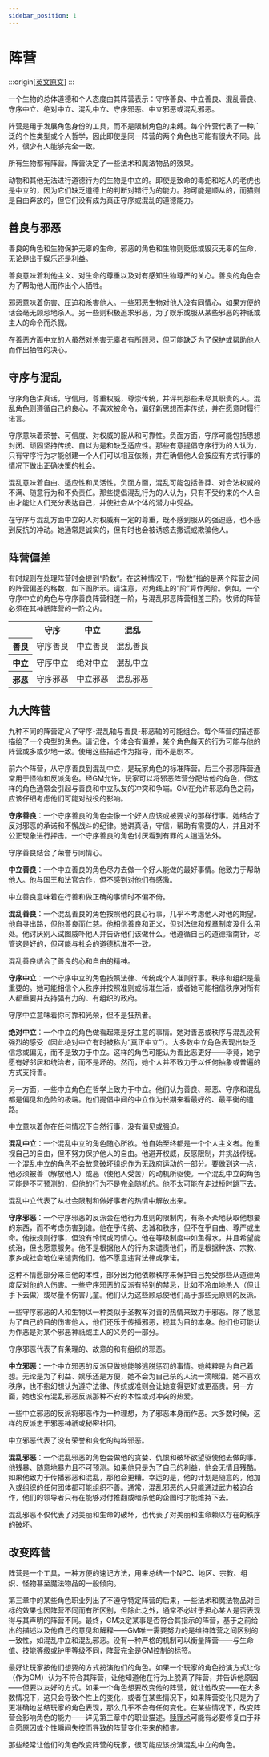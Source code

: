 ```yaml
---
sidebar_position: 1
---
```


# 阵营

:::origin[[英文原文](https://www.aonprd.com/Rules.aspx?ID=113)]
:::

一个生物的总体道德和个人态度由其阵营表示：守序善良、中立善良、混乱善良、守序中立、绝对中立、混乱中立、守序邪恶、中立邪恶或混乱邪恶。

阵营是用于发展角色身份的工具，而不是限制角色的束缚。每个阵营代表了一种广泛的个性类型或个人哲学，因此即使是同一阵营的两个角色也可能有很大不同。此外，很少有人能够完全一致。

所有生物都有阵营。阵营决定了一些法术和魔法物品的效果。

动物和其他无法进行道德行为的生物是中立的。即使是致命的毒蛇和吃人的老虎也是中立的，因为它们缺乏道德上的判断对错行为的能力。狗可能是顺从的，而猫则是自由奔放的，但它们没有成为真正守序或混乱的道德能力。

## 善良与邪恶

善良的角色和生物保护无辜的生命。邪恶的角色和生物则贬低或毁灭无辜的生命，无论是出于娱乐还是利益。

善良意味着利他主义、对生命的尊重以及对有感知生物尊严的关心。善良的角色会为了帮助他人而作出个人牺牲。

邪恶意味着伤害、压迫和杀害他人。一些邪恶生物对他人没有同情心，如果方便的话会毫无顾忌地杀人。另一些则积极追求邪恶，为了娱乐或服从某些邪恶的神祇或主人的命令而杀戮。

在善恶方面中立的人虽然对杀害无辜者有所顾忌，但可能缺乏为了保护或帮助他人而作出牺牲的决心。

## 守序与混乱

守序角色讲真话，守信用，尊重权威，尊崇传统，并评判那些未尽其职责的人。混乱角色则遵循自己的良心，不喜欢被命令，偏好新思想而非传统，并在愿意时履行诺言。

守序意味着荣誉、可信度、对权威的服从和可靠性。负面方面，守序可能包括思想封闭、顽固坚持传统、自以为是和缺乏适应性。那些有意提倡守序行为的人认为，只有守序行为才能创建一个人们可以相互依赖，并在确信他人会按应有方式行事的情况下做出正确决策的社会。

混乱意味着自由、适应性和灵活性。负面方面，混乱可能包括鲁莽、对合法权威的不满、随意行为和不负责任。那些提倡混乱行为的人认为，只有不受约束的个人自由才能让人们充分表达自己，并使社会从个体的潜力中受益。

在守序与混乱方面中立的人对权威有一定的尊重，既不感到服从的强迫感，也不感到反抗的冲动。她通常是诚实的，但有时也会被诱惑去撒谎或欺骗他人。

## 阵营偏差

有时规则在处理阵营时会提到“阶数”。在这种情况下，“阶数”指的是两个阵营之间的阵营偏差的格数，如下图所示。请注意，对角线上的“阶”算作两阶。例如，一个守序中立的角色与守序善良阵营相差一阶，与混乱邪恶阵营相差三阶。牧师的阵营必须在其神祇阵营的一阶之内。

<table>
    <tbody>
        <tr>
            <td align="center"></td>
            <th align="center">守序</th>
            <th align="center">中立</th>
            <th align="center">混乱</th>
        </tr>
        <tr>
            <th align="center">善良</th>
            <td align="center">守序善良</td>
            <td align="center">中立善良</td>
            <td align="center">混乱善良</td>
        </tr>
        <tr>
            <th align="center">中立</th>
            <td align="center">守序中立</td>
            <td align="center">绝对中立</td>
            <td align="center">混乱中立</td>
        </tr>
        <tr>
            <th align="center">邪恶</th>
            <td align="center">守序邪恶</td>
            <td align="center">中立邪恶</td>
            <td align="center">混乱邪恶</td>
        </tr>
    </tbody>
</table>

## 九大阵营

九种不同的阵营定义了守序-混乱轴与善良-邪恶轴的可能组合。每个阵营的描述都描绘了一个典型的角色。请记住，个体会有偏差，某个角色每天的行为可能与他的阵营或多或少地一致。使用这些描述作为指导，而不是剧本。

前六个阵营，从守序善良到混乱中立，是玩家角色的标准阵营。后三个邪恶阵营通常用于怪物和反派角色。经GM允许，玩家可以将邪恶阵营分配给他的角色，但这样的角色通常会引起与善良和中立队友的冲突和争端。GM在允许邪恶角色之前，应该仔细考虑他们可能对战役的影响。

**守序善良**：一个守序善良的角色会像一个好人应该或被要求的那样行事。她结合了反对邪恶的承诺和不懈战斗的纪律。她讲真话，守信，帮助有需要的人，并且对不公正现象进行抨击。一个守序善良的角色讨厌看到有罪的人逍遥法外。

守序善良结合了荣誉与同情心。

**中立善良**：一个中立善良的角色尽力去做一个好人能做的最好事情。他致力于帮助他人。他与国王和法官合作，但不感到对他们有感激。

中立善良意味着在行善和做正确的事情时不偏不倚。

**混乱善良**：一个混乱善良的角色按照他的良心行事，几乎不考虑他人对他的期望。他自寻出路，但他善良而仁慈。他相信善良和正义，但对法律和规章制度没什么用处。他讨厌别人试图威吓他人并告诉他们该做什么。他遵循自己的道德指南针，尽管这是好的，但可能与社会的道德标准不一致。

混乱善良结合了善良的心和自由的精神。

**守序中立**：一个守序中立的角色按照法律、传统或个人准则行事。秩序和组织是最重要的。她可能相信个人秩序并按照准则或标准生活，或者她可能相信秩序对所有人都重要并支持强有力的、有组织的政府。

守序中立意味着你可靠和光荣，但不是狂热者。

**绝对中立**：一个中立的角色做看起来是好主意的事情。她对善恶或秩序与混乱没有强烈的感受（因此绝对中立有时被称为“真正中立”）。大多数中立角色表现出缺乏信念或偏见，而不是致力于中立。这样的角色可能认为善比恶更好——毕竟，她宁愿有好邻居和统治者，而不是坏的。然而，她个人并不致力于以任何抽象或普遍的方式支持善。

另一方面，一些中立角色在哲学上致力于中立。他们认为善良、邪恶、守序和混乱都是偏见和危险的极端。他们提倡中间的中立作为长期来看最好的、最平衡的道路。

中立意味着你在任何情况下自然行事，没有偏见或强迫。

**混乱中立**：一个混乱中立的角色随心所欲。他自始至终都是一个个人主义者。他重视自己的自由，但不努力保护他人的自由。他避开权威，反感限制，并挑战传统。一个混乱中立的角色不会故意破坏组织作为无政府运动的一部分。要做到这一点，他必须被善（解放他人）或恶（使他人受苦）的动机所驱使。一个混乱中立的角色可能是不可预测的，但他的行为不是完全随机的。他不太可能在走过桥时跳下去。

混乱中立代表了从社会限制和做好事者的热情中解放出来。

**守序邪恶**：一个守序邪恶的反派会在他行为准则的限制内，有条不紊地获取他想要的东西，而不考虑伤害到谁。他在乎传统、忠诚和秩序，但不在乎自由、尊严或生命。他按规则行事，但没有怜悯或同情心。他在等级制度中如鱼得水，并且希望能统治，但也愿意服务。他不是根据他人的行为来谴责他们，而是根据种族、宗教、家乡或社会地位来谴责他们。他不愿意违背法律或承诺。

这种不情愿部分来自他的本性，部分因为他依赖秩序来保护自己免受那些从道德角度反对他的人伤害。一些守序邪恶的反派有特别的禁忌，比如不冷血地杀人（但让手下去做）或尽量不伤害儿童。他们认为这些顾忌使他们高于那些无原则的反派。

一些守序邪恶的人和生物以一种类似于圣教军对善的热情来致力于邪恶。除了愿意为了自己的目的伤害他人，他们还乐于传播邪恶，视其为目的本身。他们也可能认为作恶是对某个邪恶神祇或主人的义务的一部分。

守序邪恶代表了有条理的、故意的和有组织的邪恶。

**中立邪恶**：一个中立邪恶的反派只做她能够逃脱惩罚的事情。她纯粹是为自己着想。无论是为了利益、娱乐还是方便，她不会为自己杀的人流一滴眼泪。她不喜欢秩序，也不抱幻想认为遵守法律、传统或准则会让她变得更好或更高贵。另一方面，她也没有混乱邪恶反派那种不安的本性或对冲突的热爱。

一些中立邪恶的反派将邪恶作为一种理想，为了邪恶本身而作恶。大多数时候，这样的反派忠于邪恶神祇或秘密社团。

中立邪恶代表了没有荣誉和变化的纯粹邪恶。

**混乱邪恶**：一个混乱邪恶的角色会做他的贪婪、仇恨和破坏欲望驱使他去做的事。他残暴、随意地暴力且不可预测。如果他只是为了自己的利益，他会无情且残酷。如果他致力于传播邪恶和混乱，那他会更糟。幸运的是，他的计划是随意的，他加入或组织的任何团体都可能组织不善。通常，混乱邪恶的人只能通过武力被迫合作，他们的领导者只有在能够对付推翻或暗杀他的企图时才能维持下去。

混乱邪恶不仅代表了对美丽和生命的破坏，也代表了对美丽和生命赖以存在的秩序的破坏。

## 改变阵营

阵营是一个工具，一种方便的速记方法，用来总结一个NPC、地区、宗教、组织、怪物甚至魔法物品的一般倾向。

第三章中的某些角色职业列出了不遵守特定阵营的后果，一些法术和魔法物品对目标的效果也因阵营不同而有所区别，但除此之外，通常不必过于担心某人是否表现得与其声明的阵营不同。最终，GM决定某事是否符合其指示的阵营，基于之前给出的描述以及他自己的意见和解释——GM唯一需要努力的是维持阵营之间区别的一致性，如混乱中立和混乱邪恶。没有一种严格的机制可以衡量阵营——与生命值、技能等级或护甲等级不同，阵营完全是GM控制的标签。

最好让玩家按他们想要的方式扮演他们的角色。如果一个玩家的角色扮演方式让你（作为GM）认为不符合其阵营，让他知道他在行为上脱离了阵营，并告诉他原因——但要以友好的方式。如果一个角色想要改变他的阵营，就让他改变——在大多数情况下，这只会导致个性上的变化，或者在某些情况下，如果阵营变化只是为了更准确地总结玩家的角色表现，那么几乎不会有任何变化。在某些情况下，改变阵营会影响角色的能力——详见第三章中的职业描述。[赎罪术](/pathfinder/spell?spell=atonement)可能有必要修复由于非自愿原因或个性瞬间失控而导致的阵营变化带来的损害。

那些经常让他们的角色改变阵营的玩家，很可能应该扮演混乱中立的角色。